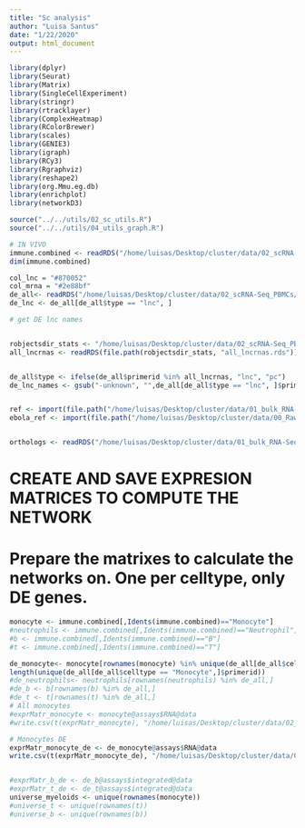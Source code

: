```yaml
---
title: "Sc analysis"
author: "Luisa Santus"
date: "1/22/2020"
output: html_document
---
```


```r
library(dplyr)
library(Seurat)
library(Matrix)
library(SingleCellExperiment)
library(stringr)
library(rtracklayer)
library(ComplexHeatmap)
library(RColorBrewer)
library(scales)
library(GENIE3)
library(igraph)
library(RCy3)
library(Rgraphviz)
library(reshape2)
library(org.Mmu.eg.db)
library(enrichplot)
library(networkD3)

source("../../utils/02_sc_utils.R")
source("../../utils/04_utils_graph.R")

# IN VIVO 
immune.combined <- readRDS("/home/luisas/Desktop/cluster/data/02_scRNA-Seq_PBMCs/01_scRNA-Seq_inVivo_rhemac10/05_RObjects/03_prep/03_immune.combined.ready.rds")
dim(immune.combined)

col_lnc = "#870052"
col_mrna = "#2e88bf"
de_all<- readRDS("/home/luisas/Desktop/cluster/data/02_scRNA-Seq_PBMCs/01_scRNA-Seq_inVivo_rhemac10/05_RObjects/04_DE/de_all_stages.rds")
de_lnc <- de_all[de_all$type == "lnc", ]

# get DE lnc names


robjectsdir_stats <- "/home/luisas/Desktop/cluster/data/02_scRNA-Seq_PBMCs/01_scRNA-Seq_inVivo_rhemac10/05_RObjects/05_stats/"
all_lncrnas <- readRDS(file.path(robjectsdir_stats, "all_lncrnas.rds"))


de_all$type <- ifelse(de_all$primerid %in% all_lncrnas, "lnc", "pc")
de_lnc_names <- gsub("-unknown", "",de_all[de_all$type == "lnc", ]$primerid)


ref <- import(file.path("/home/luisas/Desktop/cluster/data/01_bulk_RNA-Seq_lncRNAs_annotation/03_novel_lncRNAs_list/rheMac10_EBOV_and_novel_genenames.gtf"))
ebola_ref <- import(file.path("/home/luisas/Desktop/cluster/data/00_RawData/pardis_shared_data/sabeti-txnomics/shared-resources/HISAT2/EBOV-Kikwit/KU182905.1.gtf"))


orthologs <- readRDS("/home/luisas/Desktop/cluster/data/01_bulk_RNA-Seq_lncRNAs_annotation/05_orthologs/orthologs_geneid_ready.rds")
```

#  CREATE AND SAVE EXPRESION MATRICES TO COMPUTE THE NETWORK 
# Prepare the matrixes to calculate the networks on. One per celltype, only DE genes. 

```r
monocyte <- immune.combined[,Idents(immune.combined)=="Monocyte"]
#neutrophils <- immune.combined[,Idents(immune.combined)=="Neutrophil"]
#b <- immune.combined[,Idents(immune.combined)=="B"]
#t <- immune.combined[,Idents(immune.combined)=="T"]

de_monocyte<- monocyte[rownames(monocyte) %in% unique(de_all[de_all$celltype == "Monocyte",]$primerid),]
length(unique(de_all[de_all$celltype == "Monocyte",]$primerid))
#de_neutrophils<- neutrophils[rownames(neutrophils) %in% de_all,]
#de_b <- b[rownames(b) %in% de_all,]
#de_t <- t[rownames(t) %in% de_all,]
# All monocytes 
#exprMatr_monocyte <- monocyte@assays$RNA@data
#write.csv(t(exprMatr_monocyte), "/home/luisas/Desktop/cluster/data/02_scRNA-Seq_PBMCs/01_scRNA-Seq_inVivo_rhemac10/05_RObjects/09_graph/matrix_monocytes_all.csv", row.names = FALSE)

# Monocytes DE
exprMatr_monocyte_de <- de_monocyte@assays$RNA@data
write.csv(t(exprMatr_monocyte_de), "/home/luisas/Desktop/cluster/data/02_scRNA-Seq_PBMCs/01_scRNA-Seq_inVivo_rhemac10/05_RObjects/09_graph/matrix_monocytes_de.csv", row.names = FALSE)


#exprMatr_b_de <- de_b@assays$integrated@data
#exprMatr_t_de <- de_t@assays$integrated@data
universe_myeloids <- unique(rownames(monocyte))
#universe_t <- unique(rownames(t))
#universe_b <- unique(rownames(b))
```

